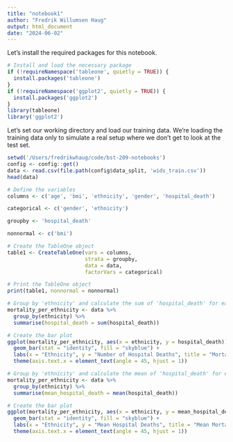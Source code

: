 ```yaml
---
title: "notebook1"
author: "Fredrik Willumsen Haug"
output: html_document
date: "2024-06-02"
---
```


Let's install the required packages for this notebook. 
```r
# Install and load the necessary package
if (!requireNamespace('tableone', quietly = TRUE)) {
  install.packages('tableone')
}
if (!requireNamespace('ggplot2', quietly = TRUE)) {
  install.packages('ggplot2')
}
library(tableone)
library('ggplot2')
```

Let's set our working directory and load our training data. We're loading the 
training data only to simulate a real setup where we don't get to look at the 
test set.
```r
setwd('/Users/fredrikwhaug/code/bst-209-notebooks')
config <- config::get()
data <- read.csv(file.path(config$data_split, 'wids_train.csv'))
head(data)
```

```r
# Define the variables
columns <- c('age', 'bmi', 'ethnicity', 'gender', 'hospital_death')

categorical <- c('gender', 'ethnicity')

groupby <- 'hospital_death'

nonnormal <- c('bmi')

# Create the TableOne object
table1 <- CreateTableOne(vars = columns,
                         strata = groupby,
                         data = data,
                         factorVars = categorical)

# Print the TableOne object
print(table1, nonnormal = nonnormal)
```

```r
# Group by 'ethnicity' and calculate the sum of 'hospital_death' for each group
mortality_per_ethnicity <- data %>%
  group_by(ethnicity) %>%
  summarise(hospital_death = sum(hospital_death))

# Create the bar plot
ggplot(mortality_per_ethnicity, aes(x = ethnicity, y = hospital_death)) +
  geom_bar(stat = "identity", fill = "skyblue") +
  labs(x = "Ethnicity", y = "Number of Hospital Deaths", title = "Mortality per Ethnic Group") +
  theme(axis.text.x = element_text(angle = 45, hjust = 1))
```

```r
# Group by 'ethnicity' and calculate the mean of 'hospital_death' for each group
mortality_per_ethnicity <- data %>%
  group_by(ethnicity) %>%
  summarise(mean_hospital_death = mean(hospital_death))

# Create the bar plot
ggplot(mortality_per_ethnicity, aes(x = ethnicity, y = mean_hospital_death)) +
  geom_bar(stat = "identity", fill = "skyblue") +
  labs(x = "Ethnicity", y = "Mean Hospital Deaths", title = "Mean Mortality per Ethnic Group") +
  theme(axis.text.x = element_text(angle = 45, hjust = 1))
```